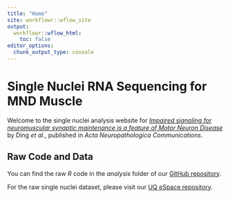 ```yaml
---
title: "Home"
site: workflowr::wflow_site
output:
  workflowr::wflow_html:
    toc: false
editor_options:
  chunk_output_type: console
---
```


# Single Nuclei RNA Sequencing for MND Muscle

Welcome to the single nuclei analysis website for [*Impaired signaling for neuromuscular synaptic maintenance is a feature of Motor Neuron Disease*](https://actaneurocomms.biomedcentral.com/articles?query=Impaired+signaling+for+neuromuscular+synaptic+maintenance+is+a+feature+of+Motor+Neuron+Disease&volume=&searchType=&tab=keyword) by Ding *et al.*, published in *Acta Neuropathologica Communications*.

## Raw Code and Data

You can find the raw *R* code in the *analysis* folder of our [GitHub repository](https://github.com/Cadaei-Yuvxvs/snRNAseq_muscle_MND).

For the raw single nuclei dataset, please visit our [UQ eSpace repository](https://doi.org/10.48610/0106c8e).

